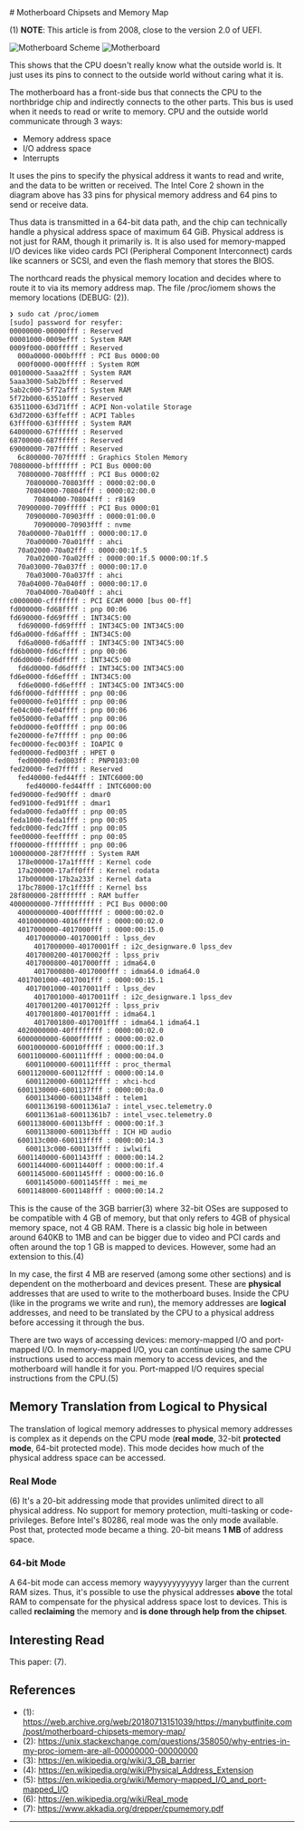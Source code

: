 

<div style={{textAlign: "justify"}}>
# Motherboard Chipsets and Memory Map

(1)
**NOTE**: This article is from 2008, close to the version 2.0 of UEFI.

![Motherboard Scheme](https://res.cloudinary.com/dbzi2yvvc/image/upload/v1739131203/os/tahsxbhgckrfo9ryoixn.png)
![Motherboard](https://res.cloudinary.com/dbzi2yvvc/image/upload/v1739131209/os/sgskyghcvuyvznqp1sz5.png)

This shows that the CPU doesn't really know what the outside world is. It just uses its pins to connect to the outside world without caring what it is.

The motherboard has a front-side bus that connects the CPU to the northbridge chip and indirectly connects to the other parts. This bus is used when it needs to read or write to memory. CPU and the outside world communicate through 3 ways:

- Memory address space
- I/O address space
- Interrupts

It uses the pins to specify the physical address it wants to read and write, and the data to be written or received. The Intel Core 2 shown in the diagram above has 33 pins for physical memory address and 64 pins to send or receive data.

Thus data is transmitted in a 64-bit data path, and the chip can technically handle a physical address space of maximum 64 GiB. Physical address is not just for RAM, though it primarily is. It is also used for memory-mapped I/O devices like video cards PCI (Peripheral Component Interconnect) cards like scanners or SCSI, and even the flash memory that stores the BIOS.

The northcard reads the physical memory location and decides where to route it to via its memory address map. The file /proc/iomem shows the memory locations (DEBUG: (2)).

```sh
❯ sudo cat /proc/iomem
[sudo] password for resyfer:
00000000-00000fff : Reserved
00001000-0009efff : System RAM
0009f000-000fffff : Reserved
  000a0000-000bffff : PCI Bus 0000:00
  000f0000-000fffff : System ROM
00100000-5aaa2fff : System RAM
5aaa3000-5ab2bfff : Reserved
5ab2c000-5f72afff : System RAM
5f72b000-63510fff : Reserved
63511000-63d71fff : ACPI Non-volatile Storage
63d72000-63ffefff : ACPI Tables
63fff000-63ffffff : System RAM
64000000-67ffffff : Reserved
68700000-687fffff : Reserved
69000000-707fffff : Reserved
  6c800000-707fffff : Graphics Stolen Memory
70800000-bfffffff : PCI Bus 0000:00
  70800000-708fffff : PCI Bus 0000:02
    70800000-70803fff : 0000:02:00.0
    70804000-70804fff : 0000:02:00.0
      70804000-70804fff : r8169
  70900000-709fffff : PCI Bus 0000:01
    70900000-70903fff : 0000:01:00.0
      70900000-70903fff : nvme
  70a00000-70a01fff : 0000:00:17.0
    70a00000-70a01fff : ahci
  70a02000-70a02fff : 0000:00:1f.5
    70a02000-70a02fff : 0000:00:1f.5 0000:00:1f.5
  70a03000-70a037ff : 0000:00:17.0
    70a03000-70a037ff : ahci
  70a04000-70a040ff : 0000:00:17.0
    70a04000-70a040ff : ahci
c0000000-cfffffff : PCI ECAM 0000 [bus 00-ff]
fd000000-fd68ffff : pnp 00:06
fd690000-fd69ffff : INT34C5:00
  fd690000-fd69ffff : INT34C5:00 INT34C5:00
fd6a0000-fd6affff : INT34C5:00
  fd6a0000-fd6affff : INT34C5:00 INT34C5:00
fd6b0000-fd6cffff : pnp 00:06
fd6d0000-fd6dffff : INT34C5:00
  fd6d0000-fd6dffff : INT34C5:00 INT34C5:00
fd6e0000-fd6effff : INT34C5:00
  fd6e0000-fd6effff : INT34C5:00 INT34C5:00
fd6f0000-fdffffff : pnp 00:06
fe000000-fe01ffff : pnp 00:06
fe04c000-fe04ffff : pnp 00:06
fe050000-fe0affff : pnp 00:06
fe0d0000-fe0fffff : pnp 00:06
fe200000-fe7fffff : pnp 00:06
fec00000-fec003ff : IOAPIC 0
fed00000-fed003ff : HPET 0
  fed00000-fed003ff : PNP0103:00
fed20000-fed7ffff : Reserved
  fed40000-fed44fff : INTC6000:00
    fed40000-fed44fff : INTC6000:00
fed90000-fed90fff : dmar0
fed91000-fed91fff : dmar1
feda0000-feda0fff : pnp 00:05
feda1000-feda1fff : pnp 00:05
fedc0000-fedc7fff : pnp 00:05
fee00000-feefffff : pnp 00:05
ff000000-ffffffff : pnp 00:06
100000000-28f7fffff : System RAM
  178e00000-17a1fffff : Kernel code
  17a200000-17aff0fff : Kernel rodata
  17b000000-17b2a233f : Kernel data
  17bc78000-17c1fffff : Kernel bss
28f800000-28fffffff : RAM buffer
4000000000-7fffffffff : PCI Bus 0000:00
  4000000000-400fffffff : 0000:00:02.0
  4010000000-4016ffffff : 0000:00:02.0
  4017000000-4017000fff : 0000:00:15.0
    4017000000-40170001ff : lpss_dev
      4017000000-40170001ff : i2c_designware.0 lpss_dev
    4017000200-40170002ff : lpss_priv
    4017000800-4017000fff : idma64.0
      4017000800-4017000fff : idma64.0 idma64.0
  4017001000-4017001fff : 0000:00:15.1
    4017001000-40170011ff : lpss_dev
      4017001000-40170011ff : i2c_designware.1 lpss_dev
    4017001200-40170012ff : lpss_priv
    4017001800-4017001fff : idma64.1
      4017001800-4017001fff : idma64.1 idma64.1
  4020000000-40ffffffff : 0000:00:02.0
  6000000000-6000ffffff : 0000:00:02.0
  6001000000-60010fffff : 0000:00:1f.3
  6001100000-600111ffff : 0000:00:04.0
    6001100000-600111ffff : proc_thermal
  6001120000-600112ffff : 0000:00:14.0
    6001120000-600112ffff : xhci-hcd
  6001130000-6001137fff : 0000:00:0a.0
    6001134000-60011348ff : telem1
    6001136198-60011361a7 : intel_vsec.telemetry.0
    60011361a8-60011361b7 : intel_vsec.telemetry.0
  6001138000-600113bfff : 0000:00:1f.3
    6001138000-600113bfff : ICH HD audio
  600113c000-600113ffff : 0000:00:14.3
    600113c000-600113ffff : iwlwifi
  6001140000-6001143fff : 0000:00:14.2
  6001144000-60011440ff : 0000:00:1f.4
  6001145000-6001145fff : 0000:00:16.0
    6001145000-6001145fff : mei_me
  6001148000-6001148fff : 0000:00:14.2
```

This is the cause of the 3GB barrier(3) where 32-bit OSes are supposed to be compatible with 4 GB of memory, but that only refers to 4GB of physical memory space, not 4 GB RAM. There is a classic big hole in between around 640KB to 1MB and can be bigger due to video and PCI cards and often around the top 1 GB is mapped to devices. However, some had an extension to this.(4)

In my case, the first 4 MB are reserved (among some other sections) and is dependent on the motherboard and devices present. These are **physical** addresses that are used to write to the motherboard buses. Inside the CPU (like in the programs we write and run), the memory addresses are **logical** addresses, and need to be translated by the CPU to a physical address before accessing it through the bus.

There are two ways of accessing devices: memory-mapped I/O and port-mapped I/O. In memory-mapped I/O, you can continue using the same CPU instructions used to access main memory to access devices, and the motherboard will handle it for you. Port-mapped I/O requires special instructions from the CPU.(5)

## Memory Translation from Logical to Physical

The translation of logical memory addresses to physical memory addresses is complex as it depends on the CPU mode (**real mode**, 32-bit **protected mode**, 64-bit protected mode). This mode decides how much of the physical address space can be accessed.

### Real Mode
(6)
It's a 20-bit addressing mode that provides unlimited direct to all physical address. No support for memory protection, multi-tasking or code-privileges. Before Intel's 80286, real mode was the only mode available. Post that, protected mode became a thing. 20-bit means **1 MB** of address space.

### 64-bit Mode

A 64-bit mode can access memory wayyyyyyyyyyy larger than the current RAM sizes. Thus, it's possible to use the physical addresses **above** the total RAM to compensate for the physical address space lost to devices. This is called **reclaiming** the memory and **is done through help from the chipset**.

## Interesting Read

This paper: (7).

## References

- (1): https://web.archive.org/web/20180713151039/https://manybutfinite.com/post/motherboard-chipsets-memory-map/
- (2): https://unix.stackexchange.com/questions/358050/why-entries-in-my-proc-iomem-are-all-00000000-00000000
- (3): https://en.wikipedia.org/wiki/3_GB_barrier
- (4): https://en.wikipedia.org/wiki/Physical_Address_Extension
- (5): https://en.wikipedia.org/wiki/Memory-mapped_I/O_and_port-mapped_I/O
- (6): https://en.wikipedia.org/wiki/Real_mode
- (7): https://www.akkadia.org/drepper/cpumemory.pdf

</div>

---

<Cards>
<Card icon="❰&emsp;" title="Bare Bones" href={prev} />
<Card icon="❱&emsp;" title="Computer Boot Sequence" href={next} />
</Cards>
<br/>
<Card icon="⌂&emsp;" title="Home" href={home} />